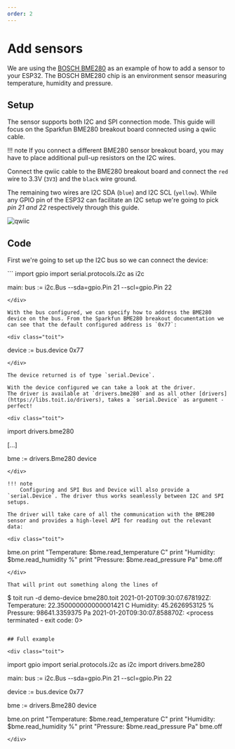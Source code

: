 ```yaml
---
order: 2
---
```


# Add sensors

We are using the [BOSCH BME280](https://www.bosch-sensortec.com/products/environmental-sensors/humidity-sensors-bme280/) as an example of how to add a sensor to your ESP32.
The BOSCH BME280 chip is an environment sensor measuring temperature, humidity and pressure.

## Setup

The sensor supports both I2C and SPI connection mode. This guide will focus on the Sparkfun BME280 breakout board connected using a qwiic cable.

!!! note
If you connect a different BME280 sensor breakout board, you may have to place additional pull-up resistors on the I2C wires.

Connect the qwiic cable to the BME280 breakout board and connect the `red` wire to 3.3V (`3V3`) and the `black` wire ground.

The remaining two wires are I2C SDA (`blue`) and I2C SCL (`yellow`). While any GPIO pin of the ESP32 can facilitate an I2C setup we're going to pick _pin 21 and 22_ respectively through this guide.

![qwiic](../../img/qwiic.jpg)

## Code

First we're going to set up the I2C bus so we can connect the device:

<div class="toit">
```
import gpio
import serial.protocols.i2c as i2c

main:
bus := i2c.Bus
--sda=gpio.Pin 21
--scl=gpio.Pin 22

```
</div>

With the bus configured, we can specify how to address the BME280 device on the bus. From the Sparkfun BME280 breakout documentation we can see that the default configured address is `0x77`:

<div class="toit">
```

device := bus.device 0x77

```
</div>

The device returned is of type `serial.Device`.

With the device configured we can take a look at the driver.
The driver is available at `drivers.bme280` and as all other [drivers](https://libs.toit.io/drivers), takes a `serial.Device` as argument - perfect!

<div class="toit">
```

import drivers.bme280

[...]

bme := drivers.Bme280 device

```
</div>

!!! note
    Configuring and SPI Bus and Device will also provide a `serial.Device`. The driver thus works seamlessly between I2C and SPI setups.

The driver will take care of all the communication with the BME280 sensor and provides a high-level API for reading out the relevant data:

<div class="toit">
```

bme.on
print "Temperature: $bme.read_temperature C"
print "Humidity: $bme.read_humidity %"
print "Pressure: $bme.read_pressure Pa"
bme.off

```
</div>

That will print out something along the lines of

```

$ toit run -d demo-device bme280.toit
2021-01-20T09:30:07.678192Z: <process initiated>
Temperature: 22.350000000000001421 C
Humidity: 45.2626953125 %
Pressure: 98641.3359375 Pa
2021-01-20T09:30:07.858870Z: <process terminated - exit code: 0>

```

## Full example

<div class="toit">
```

import gpio
import serial.protocols.i2c as i2c
import drivers.bme280

main:
bus := i2c.Bus
--sda=gpio.Pin 21
--scl=gpio.Pin 22

device := bus.device 0x77

bme := drivers.Bme280 device

bme.on
print "Temperature: $bme.read_temperature C"
print "Humidity: $bme.read_humidity %"
print "Pressure: $bme.read_pressure Pa"
bme.off

```
</div>
```
